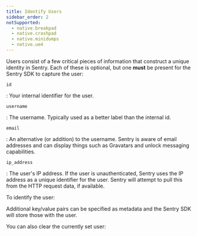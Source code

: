 ```yaml
---
title: Identify Users
sidebar_order: 2
notSupported:
  - native.breakpad
  - native.crashpad
  - native.minidumps
  - native.ue4
---
```


Users consist of a few critical pieces of information that construct a unique identity in Sentry. Each of these is optional, but one **must** be present for the Sentry SDK to capture the user:

`id`

: Your internal identifier for the user.

`username`

: The username. Typically used as a better label than the internal id.

`email`

: An alternative (or addition) to the username. Sentry is aware of email addresses and can display things such as Gravatars and unlock messaging capabilities.

`ip_address`

: The user's IP address. If the user is unauthenticated, Sentry uses the IP address as a unique identifier for the user. Sentry will attempt to pull this from the HTTP request data, if available.

To identify the user:

<PlatformContent includePath="set-user" />

Additional key/value pairs can be specified as metadata and the Sentry SDK will store those with the user.

<PlatformContent includePath="unset-user">
<markdown>

You can also clear the currently set user:

</markdown>
</PlatformContent>
